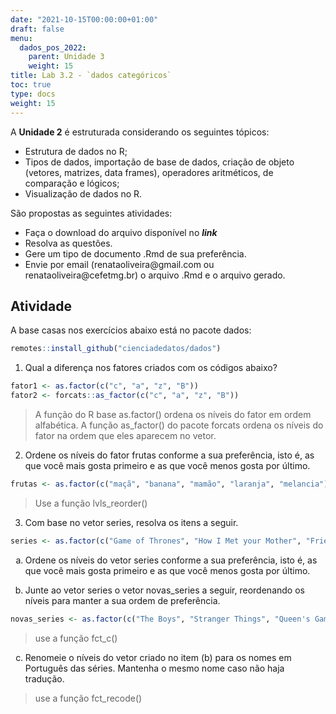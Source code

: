 ```yaml
---
date: "2021-10-15T00:00:00+01:00"
draft: false
menu:
  dados_pos_2022:
    parent: Unidade 3
    weight: 15
title: Lab 3.2 - `dados categóricos`
toc: true
type: docs
weight: 15
---
```


A **Unidade 2** é estruturada considerando os seguintes tópicos:

- Estrutura de dados no R;   
- Tipos de dados, importação de base de dados, criação de objeto (vetores, matrizes, data frames), operadores aritméticos, de comparação e lógicos;   
- Visualização de dados no R.   

São propostas as seguintes atividades:

- Faça o download do arquivo disponível no ***link***   
- Resolva as questões.   
- Gere um tipo de documento .Rmd de sua preferência.   
- Envie por email (renataoliveira@gmail.com ou renataoliveira@cefetmg.br) o arquivo .Rmd e o arquivo gerado.

## **Atividade**

A base casas nos exercícios abaixo está no pacote dados:

```r
remotes::install_github("cienciadedatos/dados")
```

1. Qual a diferença nos fatores criados com os códigos abaixo?

```r
fator1 <- as.factor(c("c", "a", "z", "B"))
fator2 <- forcats::as_factor(c("c", "a", "z", "B"))
```

> A função do R base as.factor() ordena os níveis do fator em ordem alfabética. A função as_factor() do pacote forcats ordena os níveis do fator na ordem que eles aparecem no vetor.

2. Ordene os níveis do fator frutas conforme a sua preferência, isto é, as que você mais gosta primeiro e as que você menos gosta por último.

```r
frutas <- as.factor(c("maçã", "banana", "mamão", "laranja", "melancia"))
```

> Use a função lvls_reorder()

3. Com base no vetor series, resolva os itens a seguir.

```r
series <- as.factor(c("Game of Thrones", "How I Met your Mother", "Friends", "Lost", "The Office", "Breaking Bad"))
```

a. Ordene os níveis do vetor series conforme a sua preferência, isto é, as que você mais gosta primeiro e as que você menos gosta por último.

b. Junte ao vetor series o vetor novas_series a seguir, reordenando os níveis para manter a sua ordem de preferência.

```r
novas_series <- as.factor(c("The Boys", "Stranger Things", "Queen's Gambit"))
```

> use a função fct_c() 
  
c. Renomeie o níveis do vetor criado no item (b) para os nomes em Português das séries. Mantenha o mesmo nome caso não haja tradução.

> use a função fct_recode()
